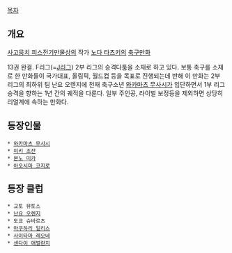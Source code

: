 [[목차]]

== 개요 ==
[[사고뭉치 피스전기만물상]]의 작가 [[노다 타츠키]]의 [[축구]][[만화]]

13권 완결. F리그(=[[J리그]]) 2부 리그의 승격다툼을 소재로 하고 있다. 
보통 축구를 소재로 한 만화들이 국가대표, 올림픽, 월드컵 등을 목표로 진행되는데 반해 이 만화는 2부 리그의 최하위 팀 난요 오렌지에 천재 축구소년 [[와카마츠 무사시]]가 입단하면서 1부 리그 승격을 향하는 1년 간의 궤적을 다룬다. 일부 주인공, 라이벌 보정등을 제외하면 상당히 리얼계에 속하는 만화다. 

== 등장인물 ==
 * [[와카마츠 무사시]]
 * [[미키 조잔]]
 * [[본노 미카]]
 * [[아오시마 코지로]]

== 등장 클럽 ==
 * 교토 뮤토스
 * [[난요 오렌지]]
 * 도쿄 슈바르츠
 * [[마쿠하리 일리스]]
 * [[사이타마 레오네]]
 * [[센다이 애벌란치]]
 
